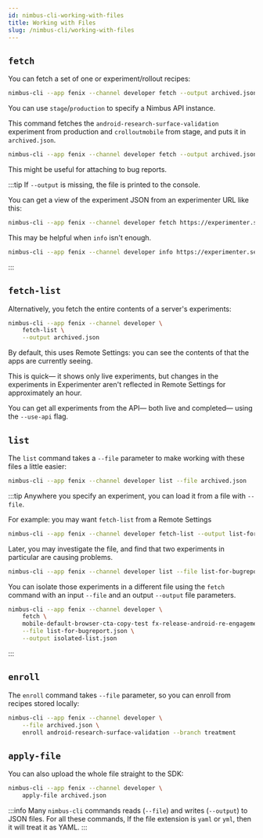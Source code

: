 ```yaml
---
id: nimbus-cli-working-with-files
title: Working with Files
slug: /nimbus-cli/working-with-files
---
```


## `fetch`

You can fetch a set of one or experiment/rollout recipes:

```sh
nimbus-cli --app fenix --channel developer fetch --output archived.json android-notification-surface-validation
```

You can use `stage`/`production` to specify a Nimbus API instance.

This command fetches the `android-research-surface-validation` experiment from production and `crolloutmobile` from stage, and puts it in `archived.json`.

```sh
nimbus-cli --app fenix --channel developer fetch --output archived.json android-research-surface-validation stage/crolloutmobile
```

This might be useful for attaching to bug reports.

:::tip
If `--output` is missing, the file is printed to the console.

You can get a view of the experiment JSON from an experimenter URL like this:

```sh
nimbus-cli --app fenix --channel developer fetch https://experimenter.services.mozilla.com/nimbus/release-android-onboarding-redesign
```

This may be helpful when `info` isn't enough.

```sh
nimbus-cli --app fenix --channel developer info https://experimenter.services.mozilla.com/nimbus/release-android-onboarding-redesign
```
:::

## `fetch-list`

Alternatively, you fetch the entire contents of a server's experiments:

```sh
nimbus-cli --app fenix --channel developer \
    fetch-list \
    --output archived.json
```

By default, this uses Remote Settings: you can see the contents of that the apps are currently seeing.

This is quick— it shows only live experiments, but changes in the experiments in Experimenter aren't reflected in Remote Settings for approximately an hour.

You can get all experiments from the API— both live and completed— using the `--use-api` flag.

## `list`

The `list` command takes a `--file` parameter to make working with these files a little easier:

```sh
nimbus-cli --app fenix --channel developer list --file archived.json
```

:::tip
Anywhere you specify an experiment, you can load it from a file with `--file`.

For example: you may want `fetch-list` from a Remote Settings

```sh
nimbus-cli --app fenix --channel developer fetch-list --output list-for-bugreport.json
```

Later, you may investigate the file, and find that two experiments in particular are causing problems.
```sh
nimbus-cli --app fenix --channel developer list --file list-for-bugreport.json
```

You can isolate those experiments in a different file using the `fetch` command with an input `--file` and an output `--output` file parameters.
```sh
nimbus-cli --app fenix --channel developer \
    fetch \
    mobile-default-browser-cta-copy-test fx-release-android-re-engagement-notifications-114-rollout \
    --file list-for-bugreport.json \
    --output isolated-list.json
```
:::

## `enroll`

The `enroll` command takes `--file` parameter, so you can enroll from recipes stored locally:

```sh
nimbus-cli --app fenix --channel developer \
    --file archived.json \
    enroll android-research-surface-validation --branch treatment
```

## `apply-file`

You can also upload the whole file straight to the SDK:

```sh
nimbus-cli --app fenix --channel developer \
    apply-file archived.json
```

:::info
Many `nimbus-cli` commands reads (`--file`) and writes (`--output`) to JSON files. For all these commands, If the file extension is `yaml` or `yml`, then it will treat it as YAML.
:::
